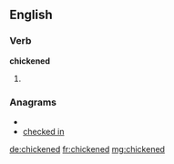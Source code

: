 ==English==

===Verb===
'''chickened'''

# {{past of|[[chicken]]}}

===Anagrams===
* {{alphagram|ccdeehikn}}
* [[checked in#English|checked in]]

[[de:chickened]]
[[fr:chickened]]
[[mg:chickened]]